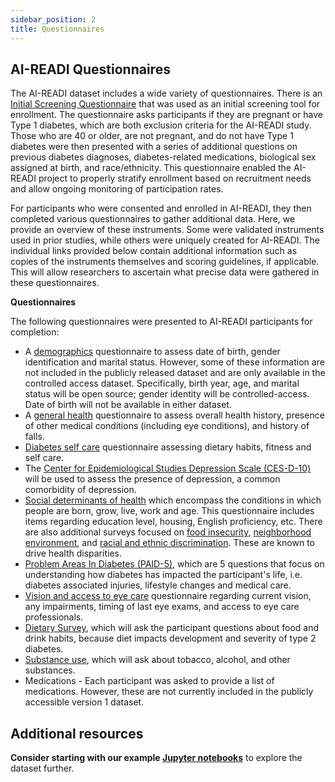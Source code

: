 ```yaml
---
sidebar_position: 2
title: Questionnaires
---
```


## AI-READI Questionnaires

The AI-READI dataset includes a wide variety of questionnaires. There is an [Initial Screening Questionnaire](pathname:///v2/questionnaires/initial-screening.pdf) that was used as an initial screening tool for enrollment. The questionnaire asks participants if they are pregnant or have Type 1 diabetes, which are both exclusion criteria for the AI-READI study. Those who are 40 or older, are not pregnant, and do not have Type 1 diabetes were then presented with a series of additional questions on previous diabetes diagnoses, diabetes-related medications, biological sex assigned at birth, and race/ethnicity. This questionnaire enabled the AI-READI project to properly stratify enrollment based on recruitment needs and allow ongoing monitoring of participation rates.

For participants who were consented and enrolled in AI-READI, they then completed various questionnaires to gather additional data. Here, we provide an overview of these instruments. Some were validated instruments used in prior studies, while others were uniquely created for AI-READI. The individual links provided below contain additional information such as copies of the instruments themselves and scoring guidelines, if applicable. This will allow researchers to ascertain what precise data were gathered in these questionnaires.

**Questionnaires**

The following questionnaires were presented to AI-READI participants for completion:

- A [demographics](pathname:///v2/questionnaires/demographics.pdf) questionnaire to assess date of birth, gender identification and marital status. However, some of these information are not included in the publicly released dataset and are only available in the controlled access dataset. Specifically, birth year, age, and marital status will be open source; gender identity will be controlled-access. Date of birth will not be available in either dataset.
- A [general health](pathname:///v2/questionnaires/general-health.pdf) questionnaire to assess overall health history, presence of other medical conditions (including eye conditions), and history of falls.
- [Diabetes self care](pathname:///v2/questionnaires/diabetes-self-care.pdf) questionnaire assessing dietary habits, fitness and self care.
- The [Center for Epidemiological Studies Depression Scale (CES-D-10)](pathname:///v2/questionnaires/depression.pdf) will be used to assess the presence of depression, a common comorbidity of depression.
- [Social determinants of health](pathname:///v2/questionnaires/sdoh.pdf) which encompass the conditions in which people are born, grow, live, work and age. This questionnaire includes items regarding education level, housing, English proficiency, etc. There are also additional surveys focused on [food insecurity](pathname:///v2/questionnaires/food-security.pdf), [neighborhood environment](pathname:///v2/questionnaires/neighborhood.pdf), and [racial and ethnic discrimination](pathname:///v2/questionnaires/racial.pdf). These are known to drive health disparities.
- [Problem Areas In Diabetes (PAID-5)](pathname:///v2/questionnaires/paid-5.pdf), which are 5 questions that focus on understanding how diabetes has impacted the participant's life, i.e. diabetes associated injuries, lifestyle changes and medical care.
- [Vision and access to eye care](pathname:///v2/questionnaires/visual.pdf) questionnaire regarding current vision, any impairments, timing of last eye exams, and access to eye care professionals.
- [Dietary Survey](pathname:///v2/questionnaires/dietary.pdf), which will ask the participant questions about food and drink habits, because diet impacts development and severity of type 2 diabetes.
- [Substance use](pathname:///v2/questionnaires/substance-use.pdf), which will ask about tobacco, alcohol, and other substances.
- Medications - Each participant was asked to provide a list of medications. However, these are not currently included in the publicly accessible version 1 dataset.


## Additional resources

**Consider starting with our example [Jupyter notebooks](https://github.com/AI-READI/ai-readi-notebooks)** to explore the dataset further.
